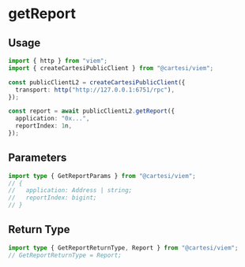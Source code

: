 # getReport

## Usage

```ts twoslash
import { http } from "viem";
import { createCartesiPublicClient } from "@cartesi/viem";

const publicClientL2 = createCartesiPublicClient({
  transport: http("http://127.0.0.1:6751/rpc"),
});

const report = await publicClientL2.getReport({
  application: "0x...",
  reportIndex: 1n,
});
```

## Parameters

```ts twoslash
import type { GetReportParams } from "@cartesi/viem";
// {
//   application: Address | string;
//   reportIndex: bigint;
// }
```

## Return Type

```ts twoslash
import type { GetReportReturnType, Report } from "@cartesi/viem";
// GetReportReturnType = Report;
```
